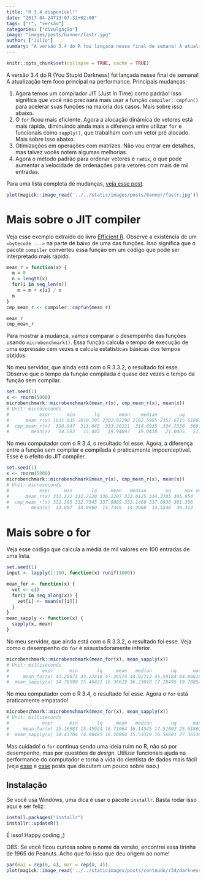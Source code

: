 ```yaml
---
title: "R 3.4 disponível!"
date: "2017-04-24T13:07:31+02:00"
tags: ["r", "versão"]
categories: ["divulgação"]
image: "images/posts/banner/fastr.jpg"
author: ["Julio"]
summary: "A versão 3.4 do R foi lançada nesse final de semana! A atualização tem foco principal em performance. Veja as mudanças."
---
```


```r
knitr::opts_chunk$set(collapse = TRUE, cache = TRUE)
```

A versão 3.4 do R (You Stupid Darkness) foi lançada nesse final de semana! A atualização tem foco principal na performance. Principais mudanças:

1. Agora temos um compilador JIT (Just In Time) como padrão! Isso significa que você não precisará mais usar a função `compiler::cmpfun()` para acelerar suas funções na maioria dos casos. Mais sobre isso abaixo.
1. O `for` ficou mais eficiente. Agora a alocação dinâmica de vetores está mais rápida, diminuindo ainda mais a diferença entre utilizar `for` e funcionais como `sapply()`, que trabalham com um vetor pré alocado. Mais sobre isso abaixo.
1. Otimizações em operações com matrizes. Não vou entrar em detalhes, mas talvez vocês notem algumas melhorias.
1. Agora o método padrão para ordenar vetores é `radix`, o que pode aumentar a velocidade de ordenações para vetores com mais de mil entradas.

Para uma lista completa de mudanças, [veja esse post](https://www.r-bloggers.com/r-3-4-0-is-released-with-new-speed-upgrades-and-bug-fixes/).

```r
plot(magick::image_read('../../static/images/posts/banner/fastr.jpg'))
```

# Mais sobre o JIT compiler {#jit}

Veja esse exemplo extraído do livro [Efficient R](https://csgillespie.github.io/efficientR/programming.html). Observe a existência de um `<bytecode ...>` na parte de baixo de uma das funções. Isso significa que o pacote `compiler` converteu essa função em um código que pode ser interpretado mais rápido.

```r
mean_r = function(x) {
  m = 0
  n = length(x)
  for(i in seq_len(n))
    m = m + x[i] / n
  m
}
cmp_mean_r <- compiler::cmpfun(mean_r)

mean_r
cmp_mean_r
```

Para mostrar a mudança, vamos comparar o desempenho das funções usando `microbenchmark()`. Essa função calcula o tempo de execução de uma expressão cem vezes e calcula estatísticas básicas dos tempos obtidos.

No meu servidor, que ainda está com o R 3.3.2, o resultado foi esse. Observe que o tempo da função compilada é quase dez vezes o tempo da função sem compilar.

```r
set.seed(1)
x <- rnorm(5000)
microbenchmark::microbenchmark(mean_r(x), cmp_mean_r(x), mean(x))
# Unit: microseconds
#           expr      min       lq       mean    median        uq      max neval
#      mean_r(x) 1931.835 2010.295 2302.82298 2102.5995 2357.6715 6186.706   100
#  cmp_mean_r(x)  308.847  311.045  333.26221  314.8935  334.7330  569.117   100
#        mean(x)   14.593   15.443   19.94897   19.0410   21.0405   51.375   100
```

No meu computador com o R 3.4, o resultado foi esse. Agora, a diferença entre a função sem compilar e compilada é praticamente impoerceptível. Esse é o efeito do JIT compiler.

```r
set.seed(1)
x <- rnorm(5000)
microbenchmark::microbenchmark(mean_r(x), cmp_mean_r(x), mean(x))
# Unit: microseconds
#           expr     min       lq     mean   median       uq     max neval
#      mean_r(x) 332.322 332.7220 336.2287 333.0125 334.3785 395.954   100
#  cmp_mean_r(x) 332.305 332.7345 337.0889 333.1460 337.0930 381.306   100
#        mean(x)  13.807  14.0960  14.7349  14.3060  14.5540  30.313   100
```

# Mais sobre o for {#for}

Veja esse código que calcula a média de mil valores em 100 entradas de uma lista.

```r
set.seed(1)
input <- lapply(1:100, function(x) runif(1000))

mean_for <- function(x) {
  vet <- c()
  for(i in seq_along(x)) {
    vet[i] <- mean(x[[i]])
  }
}
mean_sapply <- function(x) {
  sapply(x, mean)
}
```

No meu servidor, que ainda está com o R 3.3.2, o resultado foi esse. Veja como o desempenho do `for` é assustadoramente inferior.

```r
microbenchmark::microbenchmark(mean_for(x), mean_sapply(x))
# Unit: milliseconds
#            expr      min       lq     mean   median       uq      max neval
#     mean_for(x) 41.28675 43.22318 47.39574 44.02713 45.59184 84.80818   100
#  mean_sapply(x) 14.78590 15.46421 16.36619 16.23018 17.28495 19.70854   100
```

No meu computador com o R 3.4, o resultado foi esse. Agora o `for` está praticamente empatado!

```r
microbenchmark::microbenchmark(mean_for(x), mean_sapply(x))
# Unit: milliseconds
#            expr      min       lq     mean   median       uq      max neval
#     mean_for(x) 15.16583 15.45924 16.71064 16.14545 17.51002 25.61860   100
#  mean_sapply(x) 14.43704 14.90485 16.20864 15.53319 16.56801 27.36536   100 
```

Mas cuidado! o `for` continua sendo uma ideia ruim no R, não só por desempenho, mas por questões de *design*. Utilizar funcionais ajuda na performance do computador e torna a vida do cientista de dados mais fácil (veja [esse](http://curso-r.com/blog/2017/04/10/2017-04-08-progress/) e [esse](http://curso-r.com/blog/2017/03/19/2017-03-14-parallel/) posts que discutem um pouco sobre isso.)

## Instalação

Se você usa Windows, uma dica é usar o pacote `installr`. Basta rodar isso aqui e ser feliz:

```r
install.packages("installr")
installr::updateR()
```

É isso! Happy coding ;)

OBS: Se você ficou curiosa sobre o nome da versão, encontrei essa tirinha de 1965 do Peanuts. Acho que foi isso que deu origem ao nome!

```r
par(mai = rep(0, 4), mar = rep(0, 4))
plot(magick::image_read('../../staticimages/posts/conteudo/r34/darkness.jpg'))
```

